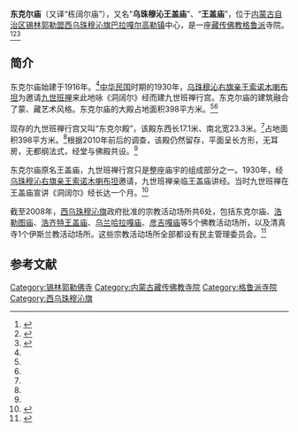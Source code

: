 {{Infobox Tibetan Buddhist monastery
|name =东克尔庙
|image = 
|image size = 250px
|alt = 
|caption = 
|t=
|w=
|to = 
|ipa={{IPA|}}
|z=
|thdl=
|e=
|tc=東克爾廟
|s=东克尔庙
|p=
|m=
|k=
|pushpin_map = 
|latd =  | latm =  | lats =  | latNS = 
|longd=  | longm= | longs =| longEW = 
|iso_region = 
|map_caption = 
|mapsize = 
|location_country = 中国
|location = {{CHN}}[[内蒙古自治区|内蒙古自治区]][[锡林郭勒盟|锡林郭勒盟]][[西乌珠穆沁旗|西乌珠穆沁旗]]
|coordinates_display =
|founded_by = 
|date_founded =
|date_renovated =
|sect = [[格鲁派|格鲁派]]
|mather =
|children =
|dedicated_to = 
|tulku =
|head_lama = 
|head_mgh =
|no._of_monks = 
|architecture = 
|festivals =
|footnotes = 
}}
{{文物保护单位
| 级别 = 省级
| 省区市 = 内蒙古自治区
| 图片 = 
| 名称 = 栋阔尔庙
| 编号 = 4-130
| 分类 = 古建筑
| 时代 = 清
| 所在 = [[锡林郭勒盟|锡林郭勒盟]][[西乌珠穆沁旗|西乌珠穆沁旗]]
| 登录 =2006年9月4日
| Cat = 
}}

'''东克尔庙'''（又译“栋阔尔庙”），又名“'''乌珠穆沁王盖庙'''”、“'''王盖庙'''”，位于[[内蒙古自治区|内蒙古自治区]][[锡林郭勒盟|锡林郭勒盟]][[西乌珠穆沁旗|西乌珠穆沁旗]][[巴拉嘎尔高勒镇|巴拉嘎尔高勒镇]]中心，是一座[[藏传佛教|藏传佛教]][[格鲁派|格鲁派]]寺院。<ref name=zgmzzjw>{{Cite web |url=http://www.mzb.com.cn/html/report/285559-1.htm |title=2012：到美丽的西乌珠穆沁草原体验多彩民族节庆，中国民族宗教网，2012-03-13 |accessdate=2013-07-21 |archive-date=2012-03-14 |archive-url=https://web.archive.org/web/20120314084742/http://www.mzb.com.cn/html/report/285559-1.htm |dead-url=no }}</ref><ref name=minzujianzhu>{{Cite web |url=http://www.naic.org.cn/chs/article.php?id=2394 |title=白雪、张鹏举、额尔德穆图，关于锡林郭勒盟藏传佛教寺庙实地调研的情况，中国民族建筑网，2011-08-16 |accessdate=2013-07-21 |archive-date=2011-12-05 |archive-url=https://web.archive.org/web/20111205152118/http://www.naic.org.cn/chs/article.php?id=2394 |dead-url=no }}</ref><ref name=xilinribao>{{Cite web |url=http://www.xlglrbw.com/wenshi/2012-05/31/content_3540.htm |title=浅述喇嘛庙宇在锡盟革命斗争中的重要作用，锡林郭勒日报网，2012-05-31 |accessdate=2013-07-21 |archive-date=2014-05-03 |archive-url=https://web.archive.org/web/20140503183503/http://www.xlglrbw.com/wenshi/2012-05/31/content_3540.htm |dead-url=no }}</ref>

==简介==
东克尔庙始建于1916年。<ref name=minzujianzhu/>[[中华民国|中华民国]]时期的1930年，[[扎萨克车臣亲王|乌珠穆沁右旗亲王]][[索诺木喇布坦|索诺木喇布坦]]为邀请[[九世班禅|九世班禅]]来此地咏《洞阔尔》经而建九世班禅行宫。东克尔庙的建筑融合了蒙、藏艺术风格。东克尔庙的大殿占地面积398平方米。<ref name=zgmzzjw/><ref name=baohu/>

现存的九世班禅行宫又叫“东克尔殿”，该殿东西长17.1米、南北宽23.3米。<ref name=baohu/>占地面积398平方米。<ref name=zgmzzjw/>根据2010年前后的调查，该殿仍然留存，平面呈长方形，无耳房，无都纲法式，经堂与佛殿共设。<ref name=minzujianzhu/>

东克尔庙原名王盖庙，九世班禅行宫只是整座庙宇的组成部分之一。1930年，经[[扎萨克车臣亲王|乌珠穆沁右旗亲王]][[索诺木喇布坦|索诺木喇布坦]]邀请，九世班禅亲临王盖庙讲经。当时九世班禅在王盖庙宣讲《洞阔尔》经长达一个月。<ref name=baohu>{{Cite web |url=http://www.baohuasi.org/gnews/2013113/2013113274378.html |title=西乌珠穆沁王盖庙，宝华寺，2013-01-13 |access-date=2013-07-21 |archive-url=https://web.archive.org/web/20130916041854/http://baohuasi.org/gnews/2013113/2013113274378.html |archive-date=2013-09-16 |dead-url=yes }}</ref>

截至2008年，[[西乌珠穆沁旗|西乌珠穆沁旗]]政府批准的宗教活动场所共6处，包括东克尔庙、[[浩勒图庙|浩勒图庙]]、[[浩齐特王盖庙|浩齐特王盖庙]]、[[乌兰哈拉嘎庙|乌兰哈拉嘎庙]]、[[彦吉嘎庙|彦吉嘎庙]]等5个佛教活动场所，以及清真寺1个伊斯兰教活动场所。这些宗教活动场所全部都设有民主管理委员会。<ref>{{Cite web |url=http://mzswj.xwq.gov.cn/mzj_xgyw/mzswj_zjsw/aqmzgz/200806/t20080613_260417.html |title=西乌旗宗教情况，西乌珠穆沁旗民族事务局，2008-06-13 |accessdate=2013-07-21 |archive-date=2013-07-20 |archive-url=https://archive.is/20130720184833/http://mzswj.xwq.gov.cn/mzj_xgyw/mzswj_zjsw/aqmzgz/200806/t20080613_260417.html |dead-url=no }}</ref>

==参考文献==
{{reflist}}

[[Category:锡林郭勒佛寺|Category:锡林郭勒佛寺]] 
[[Category:内蒙古藏传佛教寺院|Category:内蒙古藏传佛教寺院]]
[[Category:格鲁派寺院|Category:格鲁派寺院]]
[[Category:西乌珠穆沁旗|Category:西乌珠穆沁旗]]
